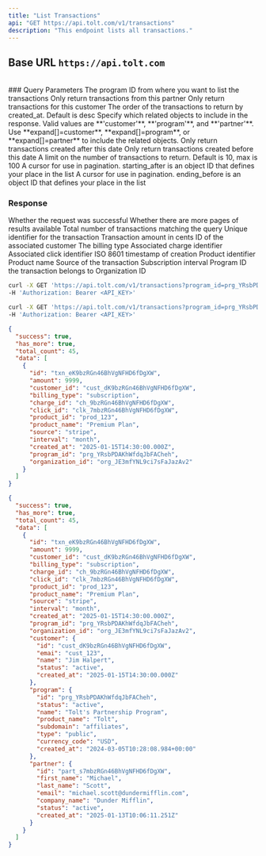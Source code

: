 ```yaml
---
title: "List Transactions"
api: "GET https://api.tolt.com/v1/transactions"
description: "This endpoint lists all transactions."
---
```


## Base URL `https://api.tolt.com`

<br />
### Query Parameters

<ParamField body="program_id*" type="string">
  The program ID from where you want to list the transactions
</ParamField>

<ParamField body="partner_id" type="string - optional">
  Only return transactions from this partner
</ParamField>

<ParamField body="customer_id" type="string - optional">
  Only return transactions for this customer
</ParamField>

<ParamField body="order" type="asc | desc - optional">
  The order of the transactions to return by created_at. Default is desc
</ParamField>

<ParamField body="expand" type="array - optional">
  Specify which related objects to include in the response. Valid values are
  **'customer'**, **'program'**, and **'partner'**. Use **expand[]=customer**,
  **expand[]=program**, or **expand[]=partner** to include the related objects.
</ParamField>

<ParamField body="created_gte" type="string - optional">
  Only return transactions created after this date
</ParamField>

<ParamField body="created_lte" type="string - optional">
  Only return transactions created before this date
</ParamField>

<ParamField body="limit" type="string - optional">
  A limit on the number of transactions to return. Default is 10, max is 100
</ParamField>

<ParamField body="starting_after" type="string - optional">
  A cursor for use in pagination. starting_after is an object ID that defines
  your place in the list
</ParamField>

<ParamField body="ending_before" type="string - optional">
  A cursor for use in pagination. ending_before is an object ID that defines
  your place in the list
</ParamField>

### Response

<ResponseField name="success" type="boolean">
  Whether the request was successful
</ResponseField>

<ResponseField name="has_more" type="boolean">
  Whether there are more pages of results available
</ResponseField>

<ResponseField name="total_count" type="integer">
  Total number of transactions matching the query
</ResponseField>

<ResponseField name="data" type="array[Object]">
  <Expandable title="properties" defaultOpen={false}>
    <ResponseField name="id" type="string">
      Unique identifier for the transaction
    </ResponseField>
    <ResponseField name="amount" type="number">
      Transaction amount in cents
    </ResponseField>
    <ResponseField name="customer_id" type="string">
      ID of the associated customer
    </ResponseField>
    <ResponseField name="billing_type" type="string">
      The billing type
    </ResponseField>
    <ResponseField name="charge_id" type="string">
      Associated charge identifier
    </ResponseField>
    <ResponseField name="click_id" type="string">
      Associated click identifier
    </ResponseField>
    <ResponseField name="created_at" type="string">
      ISO 8601 timestamp of creation
    </ResponseField>
    <ResponseField name="product_id" type="string">
      Product identifier
    </ResponseField>
    <ResponseField name="product_name" type="string">
      Product name
    </ResponseField>
    <ResponseField name="source" type="string">
      Source of the transaction
    </ResponseField>
    <ResponseField name="interval" type="string">
      Subscription interval
    </ResponseField>
    <ResponseField name="program_id" type="string">
      Program ID the transaction belongs to
    </ResponseField>
    <ResponseField name="organization_id" type="string">
      Organization ID
    </ResponseField>
  </Expandable>
</ResponseField>

<RequestExample>

```bash cURL
curl -X GET 'https://api.tolt.com/v1/transactions?program_id=prg_YRsbPDAKhWfdqJbFACheh' \
-H 'Authorization: Bearer <API_KEY>'
```

```bash With Expand
curl -X GET 'https://api.tolt.com/v1/transactions?program_id=prg_YRsbPDAKhWfdqJbFACheh&expand[]=customer&expand[]=program&expand[]=partner' \
-H 'Authorization: Bearer <API_KEY>'
```

</RequestExample>

<ResponseExample>

```json Response
{
  "success": true,
  "has_more": true,
  "total_count": 45,
  "data": [
    {
      "id": "txn_eK9bzRGn46BhVgNFHD6fDgXW",
      "amount": 9999,
      "customer_id": "cust_dK9bzRGn46BhVgNFHD6fDgXW",
      "billing_type": "subscription",
      "charge_id": "ch_9bzRGn46BhVgNFHD6fDgXW",
      "click_id": "clk_7mbzRGn46BhVgNFHD6fDgXW",
      "product_id": "prod_123",
      "product_name": "Premium Plan",
      "source": "stripe",
      "interval": "month",
      "created_at": "2025-01-15T14:30:00.000Z",
      "program_id": "prg_YRsbPDAKhWfdqJbFACheh",
      "organization_id": "org_JE3mfYNL9ci7sFaJazAv2"
    }
  ]
}
```

```json Expand Response
{
  "success": true,
  "has_more": true,
  "total_count": 45,
  "data": [
    {
      "id": "txn_eK9bzRGn46BhVgNFHD6fDgXW",
      "amount": 9999,
      "customer_id": "cust_dK9bzRGn46BhVgNFHD6fDgXW",
      "billing_type": "subscription",
      "charge_id": "ch_9bzRGn46BhVgNFHD6fDgXW",
      "click_id": "clk_7mbzRGn46BhVgNFHD6fDgXW",
      "product_id": "prod_123",
      "product_name": "Premium Plan",
      "source": "stripe",
      "interval": "month",
      "created_at": "2025-01-15T14:30:00.000Z",
      "program_id": "prg_YRsbPDAKhWfdqJbFACheh",
      "organization_id": "org_JE3mfYNL9ci7sFaJazAv2",
      "customer": {
        "id": "cust_dK9bzRGn46BhVgNFHD6fDgXW",
        "emai": "cust_123",
        "name": "Jim Halpert",
        "status": "active",
        "created_at": "2025-01-15T14:30:00.000Z"
      },
      "program": {
        "id": "prg_YRsbPDAKhWfdqJbFACheh",
        "status": "active",
        "name": "Tolt's Partnership Program",
        "product_name": "Tolt",
        "subdomain": "affiliates",
        "type": "public",
        "currency_code": "USD",
        "created_at": "2024-03-05T10:28:08.984+00:00"
      },
      "partner": {
        "id": "part_s7mbzRGn46BhVgNFHD6fDgXW",
        "first_name": "Michael",
        "last_name": "Scott",
        "email": "michael.scott@dundermifflin.com",
        "company_name": "Dunder Mifflin",
        "status": "active",
        "created_at": "2025-01-13T10:06:11.251Z"
      }
    }
  ]
}
```

</ResponseExample>
